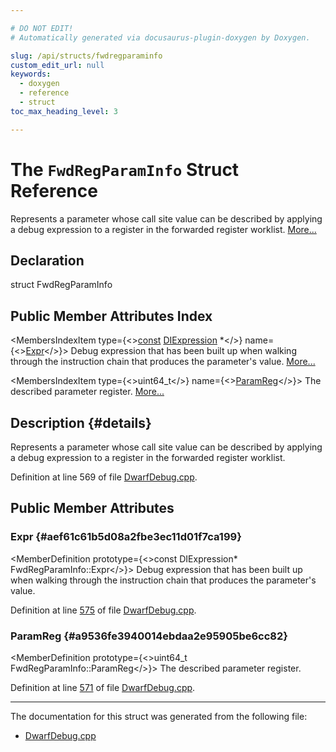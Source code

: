 ```yaml
---

# DO NOT EDIT!
# Automatically generated via docusaurus-plugin-doxygen by Doxygen.

slug: /api/structs/fwdregparaminfo
custom_edit_url: null
keywords:
  - doxygen
  - reference
  - struct
toc_max_heading_level: 3

---
```





# The `FwdRegParamInfo` Struct Reference

<DoxygenPage pluginConfig={pluginConfig}>

Represents a parameter whose call site value can be described by applying a debug expression to a register in the forwarded register worklist. <a href="#details">More...</a>

## Declaration

<CodeBlock>struct FwdRegParamInfo</CodeBlock>

## Public Member Attributes Index

<MembersIndex>

<MembersIndexItem
  type={<><a href="/docs/api/files/lib/lib/target/lib/target/aarch64/aarch64promoteconstant-cpp/#a90f8350fecae261c25be85d38b451bff">const</a> <a href="/docs/api/classes/llvm/diexpression">DIExpression</a> &#42;</>}
  name={<><a href="#aef61c61b5d08a2fbe3ec11d01f7ca199">Expr</a></>}>
Debug expression that has been built up when walking through the instruction chain that produces the parameter&#39;s value. <a href="#aef61c61b5d08a2fbe3ec11d01f7ca199">More...</a>
</MembersIndexItem>

<MembersIndexItem
  type={<>uint64&#95;t</>}
  name={<><a href="#a9536fe3940014ebdaa2e95905be6cc82">ParamReg</a></>}>
The described parameter register. <a href="#a9536fe3940014ebdaa2e95905be6cc82">More...</a>
</MembersIndexItem>

</MembersIndex>

## Description {#details}

Represents a parameter whose call site value can be described by applying a debug expression to a register in the forwarded register worklist.

Definition at line 569 of file <a href="/docs/api/files/lib/lib/codegen/lib/codegen/asmprinter/dwarfdebug-cpp">DwarfDebug.cpp</a>.

<SectionDefinition>

## Public Member Attributes

### Expr {#aef61c61b5d08a2fbe3ec11d01f7ca199}

<MemberDefinition
  prototype={<>const DIExpression&#42; FwdRegParamInfo::Expr</>}>
Debug expression that has been built up when walking through the instruction chain that produces the parameter&#39;s value.

Definition at line <a href="/docs/api/files/lib/lib/codegen/lib/codegen/asmprinter/dwarfdebug-cpp/#l00575">575</a> of file <a href="/docs/api/files/lib/lib/codegen/lib/codegen/asmprinter/dwarfdebug-cpp">DwarfDebug.cpp</a>.
</MemberDefinition>

### ParamReg {#a9536fe3940014ebdaa2e95905be6cc82}

<MemberDefinition
  prototype={<>uint64&#95;t FwdRegParamInfo::ParamReg</>}>
The described parameter register.

Definition at line <a href="/docs/api/files/lib/lib/codegen/lib/codegen/asmprinter/dwarfdebug-cpp/#l00571">571</a> of file <a href="/docs/api/files/lib/lib/codegen/lib/codegen/asmprinter/dwarfdebug-cpp">DwarfDebug.cpp</a>.
</MemberDefinition>

</SectionDefinition>

<hr/>

The documentation for this struct was generated from the following file:

<ul>
<li><a href="/docs/api/files/lib/lib/codegen/lib/codegen/asmprinter/dwarfdebug-cpp">DwarfDebug.cpp</a></li>
</ul>

</DoxygenPage>
